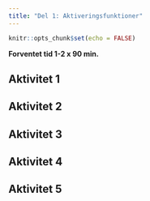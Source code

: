 ```yaml
---
title: "Del 1: Aktiveringsfunktioner"
---
```



```r
knitr::opts_chunk$set(echo = FALSE)
```

**Forventet tid 1-2 x 90 min.**

## Aktivitet 1 {.aimat}

## Aktivitet 2 {.aimat}

## Aktivitet 3 {.aimat}

## Aktivitet 4 {.aimat}

## Aktivitet 5 {.aimat}


